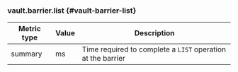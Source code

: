 ### vault.barrier.list {#vault-barrier-list}

Metric type | Value | Description
----------- | ----- | -----------
summary     | ms    | Time required to complete a `LIST` operation at the barrier
